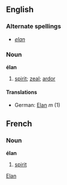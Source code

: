 ==English==
=== Alternate spellings ===
*''[[elan]]''
===Noun===
'''élan'''
# [[spirit]]; [[zeal]]; [[ardor]]
====Translations====
*German: [[Elan]] ''m'' (1)

==French==

===Noun===
'''élan'''

# [[spirit]]

[[Category:English words spelled with diacritics or ligatures|Elan]]